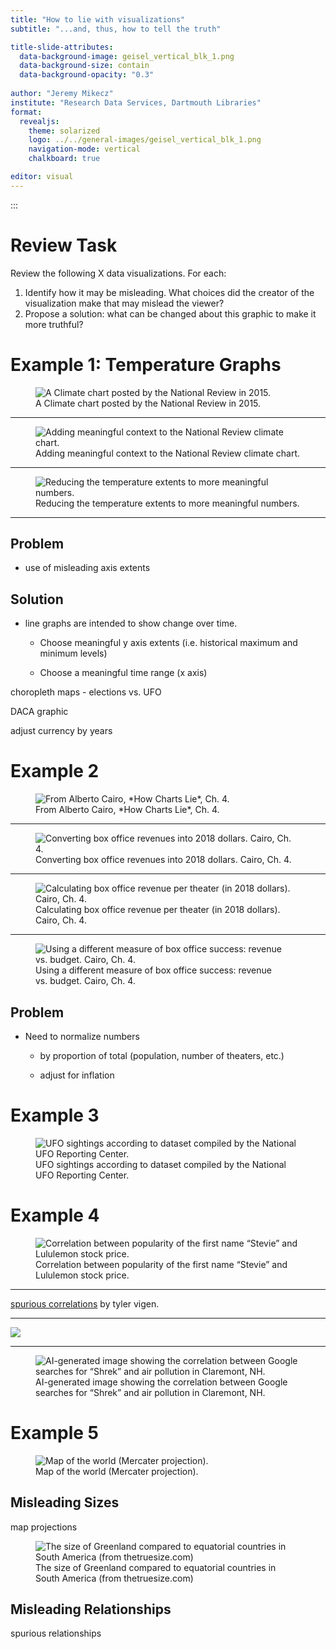 ---
title: "How to lie with visualizations"
subtitle: "...and, thus, how to tell the truth"

title-slide-attributes: 
  data-background-image: geisel_vertical_blk_1.png
  data-background-size: contain
  data-background-opacity: "0.3"
  
author: "Jeremy Mikecz"
institute: "Research Data Services, Dartmouth Libraries"
format: 
  revealjs:
    theme: solarized
    logo: ../../general-images/geisel_vertical_blk_1.png
    navigation-mode: vertical
    chalkboard: true

editor: visual
---

:::

# Review Task

Review the following X data visualizations. For each:

1.  Identify how it may be misleading. What choices did the creator of the visualization make that may mislead the viewer?
2.  Propose a solution: what can be changed about this graphic to make it more truthful?

# Example 1: Temperature Graphs

![A Climate chart posted by the National Review in 2015.](images/PDF16.NationalReviewTemperatures.svg)

------------------------------------------------------------------------

![Adding meaningful context to the National Review climate chart.](images/PDF18.NationalReviewGOOD.svg)

------------------------------------------------------------------------

![Reducing the temperature extents to more meaningful numbers.](images/PDF19.TemperatureGOOD.svg)

------------------------------------------------------------------------

## Problem

-   use of misleading axis extents

## Solution

-   line graphs are intended to show change over time.

    -   Choose meaningful y axis extents (i.e. historical maximum and minimum levels)

    -   Choose a meaningful time range (x axis)

::: notes
choropleth maps - elections vs. UFO

DACA graphic

adjust currency by years
:::

# Example 2

![From Alberto Cairo, \*How Charts Lie\*, Ch. 4.](images/PDF9.BiggestBoxOfficeBLUE.png)

------------------------------------------------------------------------

![Converting box office revenues into 2018 dollars. Cairo, Ch. 4.](images/PDF10.BiggestBoxOfficeADJUSTED.png)

------------------------------------------------------------------------

![Calculating box office revenue per theater (in 2018 dollars). Cairo, Ch. 4.](images/PDF11.PerTheatre.png)

------------------------------------------------------------------------

![Using a different measure of box office success: revenue vs. budget. Cairo, Ch. 4.](images/PDF12.BudgetVersusBoxOffice.png)

## Problem

-   Need to normalize numbers

    -   by proportion of total (population, number of theaters, etc.)

    -   adjust for inflation

# Example 3

![UFO sightings according to dataset compiled by the National UFO Reporting Center.](images/nuforc_ufo-sightings-map.png)

# Example 4

![Correlation between popularity of the first name "Stevie" and Lululemon stock price.](images/2277_popularity-of-the-first-name-stevie_correlates-with_lululemons-stock-price.svg)

------------------------------------------------------------------------

[spurious correlations](https://tylervigen.com/spurious-correlations) by tyler vigen.

------------------------------------------------------------------------

![](images/1110_unhealthy-air-quality-in-claremont-new-hampshire_correlates-with_google-searches-for-shrek.svg)

------------------------------------------------------------------------

![AI-generated image showing the correlation between Google searches for "Shrek" and air pollution in Claremont, NH.](images/1110_unhealthy-air-quality-in-claremont-new-hampshire_correlates-with_google-searches-for-shrek_ai-image_1705268616.jpg)

# Example 5

![Map of the world (Mercater projection).](images/PDF31.Mercator.svg)

## Misleading Sizes

map projections

![The size of Greenland compared to equatorial countries in South America (from thetruesize.com)](images/true-size-of-greenland.png)

## 

## Misleading Relationships

::: notes
spurious relationships
:::
